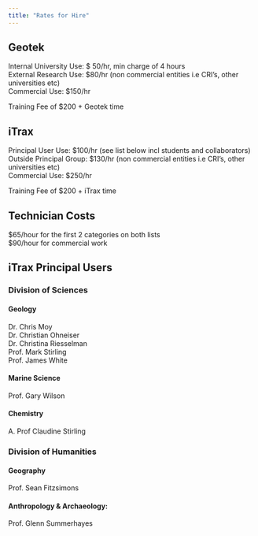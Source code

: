 ```yaml
---
title: "Rates for Hire"
---
```



## Geotek

Internal University Use: $ 50/hr, min charge of 4 hours  
External Research Use: $80/hr  (non commercial entities i.e CRI’s, other universities etc)  
Commercial Use: $150/hr 

Training Fee of $200 + Geotek time 

## iTrax
Principal User Use: $100/hr (see list below incl students and collaborators)  
Outside Principal Group: $130/hr (non commercial entities i.e CRI’s, other universities etc)  
Commercial Use: $250/hr  

Training Fee of $200 + iTrax time  

## Technician Costs
$65/hour for the first 2 categories on both lists  
$90/hour for commercial work  


## iTrax Principal Users

### Division of Sciences  
#### Geology  
Dr. Chris Moy  
Dr. Christian Ohneiser  
Dr. Christina Riesselman  
Prof. Mark Stirling  
Prof. James White  

#### Marine Science
Prof. Gary Wilson  

#### Chemistry
A. Prof Claudine Stirling  

### Division of Humanities
#### Geography
Prof. Sean Fitzsimons  

#### Anthropology & Archaeology:
Prof. Glenn Summerhayes  


